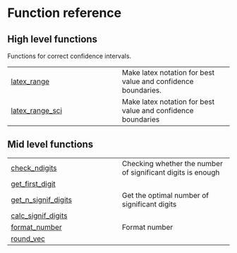 # Function reference {.doc .doc-index}

## High level functions

Functions for correct confidence intervals.

| | |
| --- | --- |
| [latex_range](latex_range.qmd#xraypy.latex_table.latex_range) | Make latex notation for best value and confidence boundaries. |
| [latex_range_sci](latex_range_sci.qmd#xraypy.latex_table.latex_range_sci) | Make latex notation for best value and confidence boundaries |

## Mid level functions

| | |
| --- | --- |
| [check_ndigits](check_ndigits.qmd#xraypy.latex_table.check_ndigits) | Checking whether the number of significant digits is enough |
| [get_first_digit](get_first_digit.qmd#xraypy.latex_table.get_first_digit) |  |
| [get_n_signif_digits](get_n_signif_digits.qmd#xraypy.latex_table.get_n_signif_digits) | Get the optimal number of significant digits |
| [calc_signif_digits](calc_signif_digits.qmd#xraypy.latex_table.calc_signif_digits) |  |
| [format_number](format_number.qmd#xraypy.latex_table.format_number) | Format number |
| [round_vec](round_vec.qmd#xraypy.latex_table.round_vec) |  |